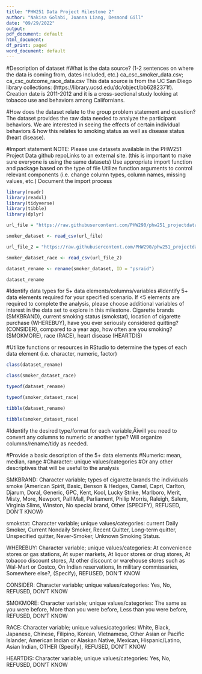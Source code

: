```yaml
---
title: "PHW251 Data Project Milestone 2"
author: "Nakisa Golabi, Joanna Liang, Desmond Gill"
date: "09/29/2022"
output:
pdf_document: default
html_document:
df_print: paged
word_document: default
---
```



#Description of dataset
#What is the data source? (1-2 sentences on where the data is coming from, dates included, etc.) 
ca_csc_smoker_data.csv; ca_csc_outcome_race_data.csv
This data source is from the UC San Diego library collections: (https://library.ucsd.edu/dc/object/bb6282371f). Creation date is 2011-2012 and it is a cross-sectional study looking at tobacco use and behaviors among Californians. 


#How does the dataset relate to the group problem statement and question?
The dataset provides the raw data needed to analyze the participant behaviors. We are interested in seeing the effects of certain individual behaviors & how this relates to smoking status as well as disease status (heart disease).

#Import statement
NOTE: Please use datasets available in the PHW251 Project Data github repoLinks to an external site. (this is important to make sure everyone is using the same datasets)
Use appropriate import function and package based on the type of file
Utilize function arguments to control relevant components (i.e. change column types, column names, missing values, etc.)
Document the import process


```r
library(readr)
library(readxl)
library(tidyverse)
library(tibble)
library(dplyr)

url_file = "https://raw.githubusercontent.com/PHW290/phw251_projectdata/main/ca_csc_smoker_data.csv"

smoker_dataset <- read_csv(url_file)

url_file_2 = "https://raw.githubusercontent.com/PHW290/phw251_projectdata/main/ca_csc_outcome_race_data.csv"

smoker_dataset_race <- read_csv(url_file_2)
```

```r

dataset_rename <- rename(smoker_dataset, ID = "psraid")

dataset_rename

```

#Identify data types for 5+ data elements/columns/variables
#Identify 5+ data elements required for your specified scenario. If <5 elements are required to complete the analysis, please choose additional variables of interest in the data set to explore in this milestone.
Cigarette brands (SMKBRAND), current smoking status (smokstat), location of cigarette purchase (WHEREBUY), have you ever seriously considered quitting? (CONSIDER), compared to a year ago, how often are you smoking? (SMOKMORE), race (RACE), heart disease (HEARTDIS)

#Utilize functions or resources in RStudio to determine the types of each data element (i.e. character, numeric, factor)

``` r

class(dataset_rename)

class(smoker_dataset_race)

typeof(dataset_rename)

typeof(smoker_dataset_race)

tibble(dataset_rename)

tibble(smoker_dataset_race)

```
#Identify the desired type/format for each variable‚Äîwill you need to convert any columns to numeric or another type? 
Will organize columns/rename/tidy as needed. 

#Provide a basic description of the 5+ data elements
#Numeric: mean, median, range
#Character:  unique values/categories
#Or any other descriptives that will be useful to the analysis

SMKBRAND: Character variable; types of cigarette brands the individuals smoke (American Spirit, Basic, Benson & Hedges, Camel, Capri, Carlton, Djarum, Doral, Generic, GPC, Kent, Kool, Lucky Strike, Marlboro, Merit, Misty, More, Newport,  Pall Mall, Parliament, Philip Morris, Raleigh, Salem, Virginia Slims, Winston, No special brand, Other (SPECIFY), REFUSED,  DON'T KNOW)

smokstat: Character variable; unique values/categories: current Daily Smoker, Current Nondaily Smoker, Recent Quitter, Long-term quitter, Unspecified quitter, Never-Smoker, Unknown Smoking Status.

WHEREBUY: Character variable; unique values/categories: At convenience stores or gas stations, At super markets, At liquor stores or drug stores, At tobacco discount stores, At other discount or warehouse stores such as Wal-Mart or Costco, On Indian reservations, In military commissaries, Somewhere else?, (Specify), REFUSED, DON'T KNOW

CONSIDER: Character variable; unique values/categories: Yes, No, REFUSED, DON'T KNOW

SMOKMORE: Character variable; unique values/categories: The same as you were before, More than you were before, Less than you were before, REFUSED, DON'T KNOW

RACE: Character variable; unique values/categories: White, Black, Japanese, Chinese, Filipino, Korean, Vietnamese, Other Asian or Pacific Islander, American Indian or Alaskan Native, Mexican, Hispanic/Latino, Asian Indian, OTHER (Specify), REFUSED, DON'T KNOW

HEARTDIS: Character variable; unique values/categories: Yes, No, REFUSED, DON'T KNOW

